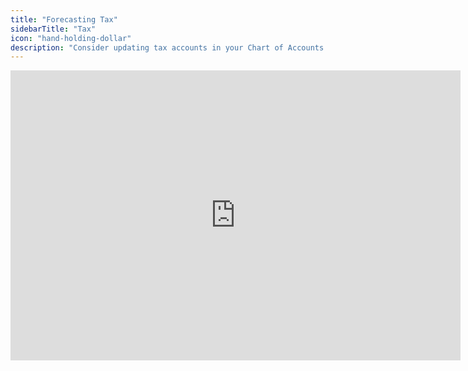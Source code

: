 ```yaml
---
title: "Forecasting Tax"
sidebarTitle: "Tax"
icon: "hand-holding-dollar"
description: "Consider updating tax accounts in your Chart of Accounts to better align with forecasting"
---
```


<iframe width="720" height="464" src="https://www.loom.com/embed/527e59829b3d4a3989bcc5dfb8f23f2e?sid=8e0c6c20-8cc5-482f-8c5c-9071a3eb3c53" frameborder="0" webkitallowfullscreen mozallowfullscreen allowfullscreen />

## Overview

Taxes can be tricky to forecast. One reason is that the final tax expense is based on tax accounting - a separate set of books from financial accounting, with adjustments made for tax rules and regulations. Another reason is that Chart of Accounts typixally only include one account for everything tax-related, which ends up with a lot of noise from end-of-year adjustments and similar. This guide shows you how to structure tax expenses on the P&L and tax payables on the balance sheet to make it as straightforward as possible.

<Info>
  When forecasting taxes, it’s important to remember that the final tax expense is based on tax accounting - a separate set of books from financial accounting, with adjustments made for tax rules. However, forecasting taxes based on financial accounting figures can serve as a proxy.
</Info>

## Basics

Typically, tax journal entries follow a pattern similar to:

- Recognize taxes month-by-month throughout the year
- Pay advance taxes ("aconto") in March and November
- Make end-of-year adjustmens when the annual report is finalized during the next fiscal year
- Make end-of-year adjustments for any prior errors

Most Charts of Accounts just have one account for everything tax-related, which includes everything above. Consider splitting taxes into multiple accounts, separating month-by-month tax reconigtion and advance payments from end-of-year-adjustments. For example:

**P&L accounts**

- **"Tax expense, current year"**: Tax recognized during the fiscal year. Book these as you close the months, so that you can compare budget to actuals.
- **"Tax expense, correction to last year"**: The difference between the taxes recognized and paid in advance throughout the year vs. the actual tax expense from the annual report (typically ready 3-6 months into the next year)
- **"Tax expense, correction to historical years"**: Corrections related to earlier fiscal years

**Balance sheet accounts:**

- **"Tax payables, current year"**: Where recognized tax expenses are credited and aconto payments are debited. Ideally nets to zero by year-end
- **"Tax payables, correction to last year"**: The difference between taxes recognized/paid in advanced throughout the year and actual tax expense goes here. Goes to zero once settled with the tax authorities.
- **"Tax payables, correction to historical years":** Older corrections that remain until settled. Goes to zero once settled with the tax authorities.

### Taxes in current year

The account \*\*"Tax expense, current year" \*\*can be forecasted as:

```typescript
= -"Profit before taxes"[0] * "% tax rate"[0]
```

While the real tax expense may deviate due to calculations in the tax books, basing it on forecasted P&L numbers is a good proxy.

The account\*\*"Tax payables, current year" \*\* can be forecasted as:

```typescript
= -"Tax payables, current year"[-1] - "Tax expense, current year"[0] + if(if_month(3) = 1 or if_month(11) = 1, -"tax payment"[0],0)
```

The idea is that the recognized tax expense from the P&L is credited to the tax payable, and then debited whenever (aconto) payments are made to the tax authorities.
